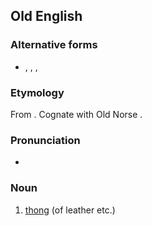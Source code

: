 ==Old English==

===Alternative forms===
* {{l|ang|þwong}}, {{l|ang|þwæng}}, {{l|ang|þweng}}, {{l|ang|þƿang}}

===Etymology===
From {{inh|ang|gem-pro|*þwanguz}}. Cognate with Old Norse {{m|non|þvengr}}.

===Pronunciation===
* {{IPA|/θwɑŋɡ/|lang=ang}}

===Noun===
{{ang-noun|m}}

# [[thong]] (of leather etc.)